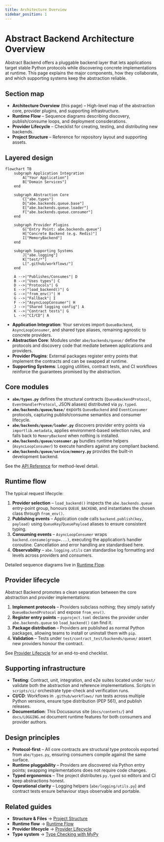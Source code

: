 ```yaml
---
title: Architecture Overview
sidebar_position: 1
---
```


# Abstract Backend Architecture Overview

Abstract Backend offers a pluggable backend layer that lets applications target stable Python protocols while discovering concrete implementations at runtime. This page explains the major components, how they collaborate, and which supporting systems keep the abstraction reliable.

## Section map

- **Architecture Overview** (this page) – High-level map of the abstraction core, provider plugins, and supporting infrastructure.
- **Runtime Flow** – Sequence diagrams describing discovery, publish/consume loops, and deployment considerations.
- **Provider Lifecycle** – Checklist for creating, testing, and distributing new backends.
- **Project Structure** – Reference for repository layout and supporting assets.

## Layered design

```mermaid
flowchart TB
    subgraph Application Integration
        A["Your Application"]
        B["Domain Services"]
    end

    subgraph Abstraction Core
        C["abe.types"]
        D["abe.backends.queue.base"]
        E["abe.backends.queue.loader"]
        F["abe.backends.queue.consumer"]
    end

    subgraph Provider Plugins
        G["Entry Point: abe.backends.queue"]
        H["Concrete Backend (e.g. Redis)"]
        I["MemoryBackend"]
    end

    subgraph Supporting Systems
        J["abe.logging"]
        K["test/*"]
        L[".github/workflows/"]
    end

    A -->|"Publishes/Consumes"| D
    B -->|"Uses types"| C
    D -->|"Protocols"| G
    E -->|"load_backend()"| G
    G -->|"from_env()"| H
    G -->|"Fallback"| I
    F -->|"AsyncLoopConsumer"| H
    J -->|"Shared logging config"| A
    K -->|"Contract tests"| G
    L -->|"CI/CD"| A
```

- **Application Integration**: Your services import `QueueBackend`, `AsyncLoopConsumer`, and shared type aliases, remaining agnostic to concrete providers.
- **Abstraction Core**: Modules under `abe/backends/queue/` define the protocols and discovery code that mediate between applications and providers.
- **Provider Plugins**: External packages register entry points that implement the contracts and can be swapped at runtime.
- **Supporting Systems**: Logging utilities, contract tests, and CI workflows reinforce the guarantees promised by the abstraction.

## Core modules

- **`abe/types.py`** defines the structural contracts (`QueueBackendProtocol`, `EventHandlerProtocol`, JSON aliases) distributed via `py.typed`.
- **`abe/backends/queue/base/`** exports `QueueBackend` and `EventConsumer` protocols, capturing publish/consume semantics and consumer lifecycle.
- **`abe/backends/queue/loader.py`** discovers provider entry points via `importlib.metadata`, applies environment-based selection rules, and falls back to `MemoryBackend` when nothing is installed.
- **`abe/backends/queue/consumer.py`** bundles runtime helpers (`AsyncLoopConsumer`) to execute handlers against any compliant backend.
- **`abe/backends/queue/service/memory.py`** provides the built-in development backend.

See the [API Reference](/docs/next/api-references) for method-level detail.

## Runtime flow

The typical request lifecycle:

1. **Provider selection** – `load_backend()` inspects the `abe.backends.queue` entry-point group, honours `QUEUE_BACKEND`, and instantiates the chosen class through `from_env()`.
2. **Publishing events** – Application code calls `backend.publish(key, payload)` using `QueueKey`/`QueuePayload` aliases to ensure consistent typing.
3. **Consuming events** – `AsyncLoopConsumer` wraps `backend.consume(group=...)`, executing the application’s handler coroutine. Cancellation and error handling are standardised here.
4. **Observability** – `abe.logging.utils` can standardise log formatting and levels across providers and consumers.

Detailed sequence diagrams live in [Runtime Flow](./runtime-flow.mdx).

## Provider lifecycle

Abstract Backend promotes a clean separation between the core abstraction and provider implementations:

1. **Implement protocols** – Providers subclass nothing; they simply satisfy `QueueBackendProtocol` and expose `from_env()`.
2. **Register entry points** – `pyproject.toml` declares the provider under `abe.backends.queue` so `load_backend()` can find it.
3. **Package distribution** – Providers are published as normal Python packages, allowing teams to install or uninstall them with `pip`.
4. **Validation** – Tests under `test/contract_test/backends/queue/` assert new providers honour the contract.

See [Provider Lifecycle](./provider-lifecycle.mdx) for an end-to-end checklist.

## Supporting infrastructure

- **Testing**: Contract, unit, integration, and e2e suites located under `test/` validate both the abstraction and reference implementations. Scripts in `scripts/ci/` orchestrate type-check and verification runs.
- **CI/CD**: Workflows in `.github/workflows/` run tests across multiple Python versions, ensure type distribution (PEP 561), and publish releases.
- **Documentation**: This Docusaurus site (`docs/contents/`) and `docs/LOGGING.md` document runtime features for both consumers and provider authors.

## Design principles

- **Protocol-first** – All core contracts are structural type protocols exported from `abe/types.py`, ensuring consumers compile against the same surface.
- **Runtime pluggability** – Providers are discovered via Python entry points; swapping implementations does not require code changes.
- **Typed ergonomics** – The project distributes `py.typed` so editors and CI keep abstractions honest.
- **Operational clarity** – Logging helpers (`abe/logging/utils.py`) and contract tests ensure behaviour stays observable and portable.

## Related guides

- **Structure & Files** → [Project Structure](./project-structure.mdx)
- **Runtime flow** → [Runtime Flow](./runtime-flow.mdx)
- **Provider lifecycle** → [Provider Lifecycle](./provider-lifecycle.mdx)
- **Type system** → [Type Checking with MyPy](../type-checking.mdx)
